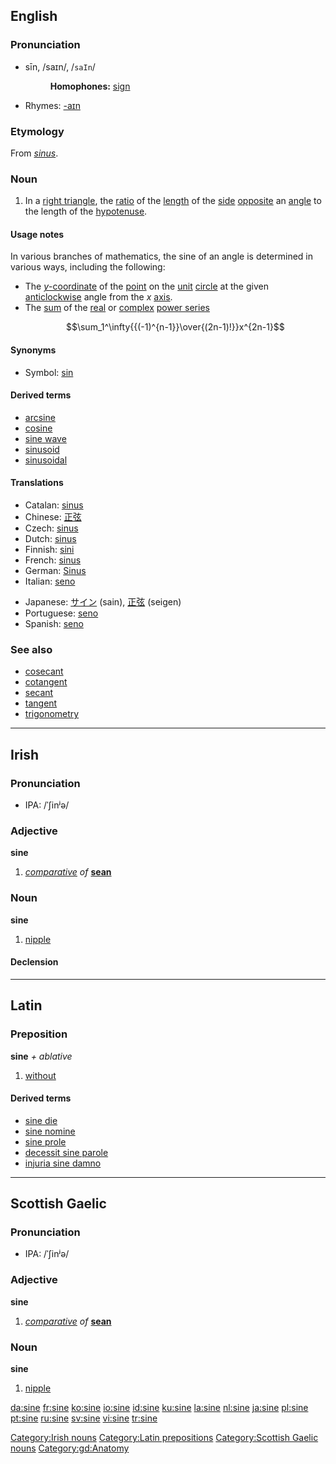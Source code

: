 ==English==

===Pronunciation===
*sīn, /saɪn/, /<tt>saIn</tt>/
*:'''Homophones:''' [[sign]]
*Rhymes: [[Rhymes:English:-aɪn|-aɪn]]

===Etymology===
From {{L.}} ''[[sinus]]''.

===Noun===
{{en-noun}}
{{wikipedia|Trigonometric function|Sine}}

# {{context|trigonometry|mathematics}} In a [[right triangle]], the [[ratio]] of the [[length]] of the [[side]] [[opposite]] an [[angle]] to the length of the [[hypotenuse]].

====Usage notes====
In various branches of mathematics, the sine of an angle is determined in various ways, including the following:
* The [[y-coordinate|''y''-coordinate]] of the [[point]] on the [[unit]] [[circle]] at the given [[anticlockwise]] angle from the ''x'' [[axis]].
* The [[sum]] of the [[real]] or [[complex]] [[power series]]
*:<math>\sum_1^\infty{{(-1)^{n-1}}\over{(2n-1)!}}x^{2n-1}</math>

====Synonyms====
* Symbol: [[sin]]

====Derived terms====
*[[arcsine]]
*[[cosine]]
*[[sine wave]]
*[[sinusoid]]
*[[sinusoidal]]

====Translations====
{{trans-top|trigonometric function}}
*Catalan: [[sinus#Catalan|sinus]] {{m}}
*Chinese: [[正弦]]
*Czech: [[sinus#Czech|sinus]] {{m}}
*Dutch: [[sinus#Dutch|sinus]] {{m}}
*Finnish: [[sini]]
*French: [[sinus#French|sinus]] {{m}}
*German: [[Sinus#German|Sinus]] {{m}}
*Italian: [[seno#Italian|seno]] {{m}}
{{trans-mid}}
*Japanese: [[サイン]] (sain), [[正弦]] (seigen)
*Portuguese: [[seno#Portuguese|seno]] {{m}}
*Spanish: [[seno#Spanish|seno]] {{m}}
{{trans-bottom}}

===See also===
*[[cosecant]]
*[[cotangent]]
*[[secant]]
*[[tangent]]
*[[trigonometry]]

----

==Irish==

===Pronunciation===
*IPA: /ˈʃinʲə/

===Adjective===
'''sine'''

# ''[[comparative]] of'' '''[[sean#Irish|sean]]'''

===Noun===
'''sine''' {{f}}

# [[nipple]]

====Declension====
{{ga noun f4|si|ne|ní}}

[[Category:Irish nouns]]

----

==Latin==

===Preposition===
'''sine''' ''+ ablative''

# [[without]]

====Derived terms====
*[[sine die]]
* [[sine nomine]]
*[[sine prole]]
*[[decessit sine parole]]
*[[injuria sine damno]]

[[Category:Latin prepositions]]

----

==Scottish Gaelic==

===Pronunciation===
*IPA: /ˈʃinʲə/

===Adjective===
'''sine'''

# ''[[comparative]] of'' '''[[sean#Irish|sean]]'''

===Noun===
'''sine''' {{f}}

# [[nipple]]

[[Category:Scottish Gaelic nouns]]
[[Category:gd:Anatomy]]

[[da:sine]]
[[fr:sine]]
[[ko:sine]]
[[io:sine]]
[[id:sine]]
[[ku:sine]]
[[la:sine]]
[[nl:sine]]
[[ja:sine]]
[[pl:sine]]
[[pt:sine]]
[[ru:sine]]
[[sv:sine]]
[[vi:sine]]
[[tr:sine]]